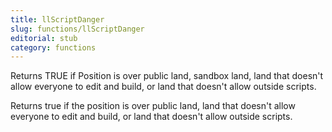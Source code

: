 ```yaml
---
title: llScriptDanger
slug: functions/llScriptDanger
editorial: stub
category: functions
---
```


<LSLFunction name="llScriptDanger"/>

Returns TRUE if Position is over public land, sandbox land, land that doesn't allow everyone to edit and build, or land that doesn't allow outside scripts.

Returns true if the position is over public land, land that doesn't allow everyone to edit and build, or land that doesn't allow outside scripts.
